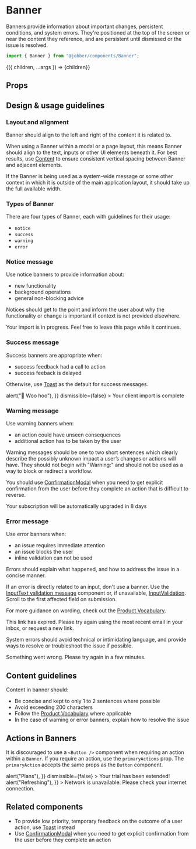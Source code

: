 
# Banner

<ComponentStatus stage="ready" responsive="yes" accessible="yes" />

<Meta title="Components/Status and Feedback/Banner" component={Banner} />

Banners provide information about important changes, persistent conditions, and
system errors. They're positioned at the top of the screen or near the content
they reference, and are persistent until dismissed or the issue is resolved.

```ts
import { Banner } from "@jobber/components/Banner";
```

<Canvas>
  <Story
    name="Banner"
    args={{ type: "notice", children: "Your visits are being scheduled" }}
  >
    {({ children, ...args }) => <Banner {...args}>{children}</Banner>}
  </Story>
</Canvas>

## Props

<ArgsTable of={Banner} story="Banner" />

## Design & usage guidelines

### Layout and alignment

Banner should align to the left and right of the content it is related to.

When using a Banner within a modal or a page layout, this means Banner should
align to the text, inputs or other UI elements beneath it. For best results, use
[Content](../?path=/docs/components-content--content) to ensure consistent
vertical spacing between Banner and adjacent elements.

If the Banner is being used as a system-wide message or some other context in
which it is outside of the main application layout, it should take up the full
available width.

### Types of Banner

There are four types of Banner, each with guidelines for their usage:

- `notice` [<Icon name="link" />](#notice-message)
- `success` [<Icon name="link" />](#success-message)
- `warning`[<Icon name="link" />](#warning-message)
- `error` [<Icon name="link" />](#error-message)

### Notice message

Use notice banners to provide information about:

<ul>
  <li>new functionality</li>
  <li>background operations</li>
  <li>general non-blocking advice</li>
</ul>

Notices should get to the point and inform the user about why the functionality
or change is important if context is not provided elsewhere.

<Canvas>
  <Banner type="notice">
    Your import is in progress. Feel free to leave this page while it continues.
  </Banner>
</Canvas>

### Success message

Success banners are appropriate when:

<ul>
  <li>success feedback had a call to action</li>
  <li>success feeback is delayed</li>
</ul>

Otherwise, use [Toast](../?path=/docs/components-toast--toast) as the default
for success messages.

<Canvas>
  <Banner
    type="success"
    primaryAction={{
      label: "View clients",
      onClick: () => alert("🎉 Woo hoo"),
    }}
    dismissible={false}
  >
    Your client import is complete
  </Banner>
</Canvas>

### Warning message

Use warning banners when:

<ul>
  <li>an action could have unseen consequences</li>
  <li>additional action has to be taken by the user</li>
</ul>

Warning messages should be one to two short sentences which clearly describe the
possibly unknown impact a user’s changes or actions will have. They should not
begin with "Warning:" and should not be used as a way to block or redirect a
workflow.

You should use
[ConfirmationModal](../?path=/docs/components-overlays-confirmationmodal--confirmation-modal)
when you need to get explicit confirmation from the user before they complete an
action that is difficult to reverse.

<Canvas>
  <Banner type="warning">
    Your subscription will be automatically upgraded in 8 days
  </Banner>
</Canvas>

### Error message

Use error banners when:

<ul>
  <li>an issue requires immediate attention</li>
  <li>an issue blocks the user</li>
  <li>inline validation can not be used</li>
</ul>

Errors should explain what happened, and how to address the issue in a concise
manner.

If an error is directly related to an input, don't use a banner. Use the
[InputText validation message](../?path=/docs/components-forms-and-inputs-inputtext--input-text/#validation-message)
component or, if unavailable,
[InputValidation](../?path=/docs/components-forms-and-inputs-inputvalidation--input-validation).
Scroll to the first affected field on submission.

For more guidance on wording, check out the
[Product Vocabulary](../?path=/docs/content-product-vocabulary--page).

<Canvas>
  <Banner type="error">
    This link has expired. Please try again using the most recent email in your
    inbox, or request a new link.
  </Banner>
</Canvas>

<br />

System errors should avoid technical or intimidating language, and provide ways
to resolve or troubleshoot the issue if possible.

<Canvas>
  <Banner type="error">
    Something went wrong. Please try again in a few minutes.
  </Banner>
</Canvas>

## Content guidelines

Content in banner should:

- Be concise and kept to only 1 to 2 sentences where possible
- Avoid exceeding 200 characters
- Follow the
  [Product Vocabulary](../?path=/docs/content-product-vocabulary--page) where
  applicable
- In the case of warning or error banners, explain how to resolve the issue

## Actions in Banners

It is discouraged to use a `<Button />` component when requiring an action
within a `Banner`. If you require an action, use the `primaryActions` prop. The
`primaryAction` accepts the same props as the `Button` component.

<Canvas>
  <Content>
    <Banner
      type="notice"
      primaryAction={{
        label: "View Plans",
        onClick: () => alert("Plans"),
      }}
      dismissible={false}
    >
      Your trial has been extended!
    </Banner>
    <Banner
      type="error"
      primaryAction={{
        label: "Refresh",
        onClick: () => alert("Refreshing"),
      }}
    >
      Network is unavailable. Please check your internet connection.
    </Banner>
  </Content>
</Canvas>

## Related components

- To provide low priority, temporary feedback on the outcome of a user action,
  use [Toast](../?path=/docs/components-toast--toast) instead
- Use
  [ConfirmationModal](../?path=/docs/components-overlays-confirmationmodal--confirmation-modal)
  when you need to get explicit confirmation from the user before they complete
  an action
